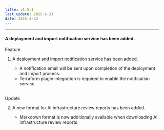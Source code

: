 ```yaml
---
title: v1.5.1
last_update: 2025-1-23
date: 2025-1-23
---
```



<hr />

#### A deployment and import notification service has been added.

<div className={styles.releaseWrap} >
<div className={styles.tag} data-type="feature">
    Feature
</div>

1. A deployment and import notification service has been added.

    - A notification email will be sent upon completion of the deployment and import process.
    - Terraform plugin integration is required to enable the notification service.

</div>
<br/>

<div className={styles.releaseWrap} >
<div className={styles.tag} data-type="changed">
    Update
</div>

2. A new format for AI infrastructure review reports has been added.

    - Markdown format is now additionally available when downloading AI infrastructure review reports.

</div>
